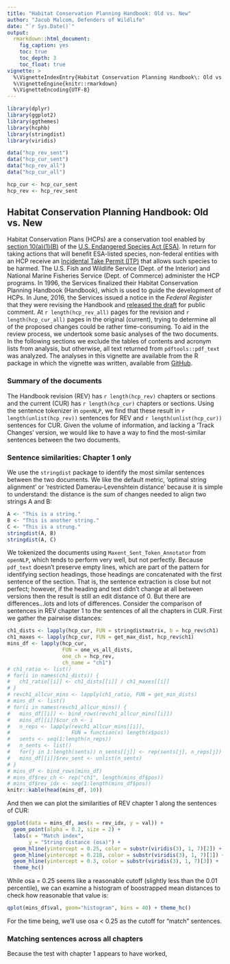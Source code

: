 ```yaml
---
title: "Habitat Conservation Planning Handbook: Old vs. New"
author: "Jacob Malcom, Defenders of Wildlife"
date: "`r Sys.Date()`"
output: 
  rmarkdown::html_document:
    fig_caption: yes
    toc: true
    toc_depth: 3
    toc_float: true
vignette: >
  %\VignetteIndexEntry{Habitat Conservation Planning Handbook\: Old vs. New}
  %\VignetteEngine{knitr::rmarkdown}
  %\VignetteEncoding{UTF-8}
---
```


```r
library(dplyr)
library(ggplot2)
library(ggthemes)
library(hcphb)
library(stringdist)
library(viridis)

data("hcp_rev_sent")
data("hcp_cur_sent")
data("hcp_rev_all")
data("hcp_cur_all")

hcp_cur <- hcp_cur_sent
hcp_rev <- hcp_rev_sent
```

## Habitat Conservation Planning Handbook: Old vs. New

Habitat Conservation Plans (HCPs) are a conservation tool enabled by [section 10(a)(1)(B)](https://www.fws.gov/endangered/what-we-do/hcp-overview.html) of the [U.S. Endangered Species Act (ESA)](https://www.fws.gov/endangered/laws-policies/). In return for taking actions that will benefit ESA-listed species, non-federal entities with an HCP receive an [Incidental Take Permit (ITP)](https://www.fws.gov/endangered/esa-library/pdf/HCPBK1.PDF) that allows such species to be harmed. The U.S. Fish and Wildlife Service (Dept. of the Interior) and National Marine Fisheries Service (Dept. of Commerce) administer the HCP programs. In 1996, the Services finalized their Habitat Conservation Planning Handbook (Handbook), which is used to guide the development of HCPs. In June, 2016, the Services issued a notice in the _Federal Register_ that they were revising the Handbook and [released the draft](https://www.regulations.gov/contentStreamer?documentId=FWS-HQ-ES-2016-0004-0002&disposition=attachment&contentType=pdf) for public comment. At `r length(hcp_rev_all)` pages for the revision and `r length(hcp_cur_all)` pages in the original (current), trying to determine all of the proposed changes could be rather time-consuming. To aid in the review process, we undertook some basic analyses of the two documents. In the following sections we exclude the tables of contents and acronym lists from analysis, but otherwise, all text returned from `pdftools::pdf_text` was analyzed. The analyses in this vignette are available from the R package in which the vignette was written, available from [GitHub](https://github.com/jacob-ogre/hcphb).

### Summary of the documents

The Handbook revision (REV) has `r length(hcp_rev)` chapters or sections and the current (CUR) has `r length(hcp_cur)` chapters or sections. Using the sentence tokenizer in `openNLP`, we find that these result in `r length(unlist(hcp_rev))` sentences for REV and `r length(unlist(hcp_cur))` sentences for CUR. Given the volume of information, and lacking a 'Track Changes' version, we would like to have a way to find the most-similar sentences between the two documents.

### Sentence similarities: Chapter 1 only

We use the `stringdist` package to identify the most similar sentences between the two documents. We like the default metric, 'optimal string alignment' or 'restricted Damerau-Levenshtein distance' because it is simple to understand: the distance is the sum of changes needed to align two strings A and B:

```r
A <- "This is a string."
B <- "This is another string."
C <- "This is a strung."
stringdist(A, B)
stringdist(A, C)
```

We tokenized the documents using `Maxent_Sent_Token_Annotator` from `openNLP`, which tends to perform very well, but not perfectly. Because `pdf_text` doesn't preserve empty lines, which are part of the pattern for identifying section headings, those headings are concatenated with the first sentence of the section. That is, the sentence extraction is close but not perfect; however, if the heading and text didn't change at all between versions then the result is still an edit distance of 0. But there are differences...lots and lots of differences. Consider the comparison of sentences in REV chapter 1 to the sentences of all the chapters in CUR. First we gather the pairwise distances:

```r
ch1_dists <- lapply(hcp_cur, FUN = stringdistmatrix, b = hcp_rev$ch1)
ch1_maxes <- lapply(hcp_cur, FUN = get_max_dist, hcp_rev$ch1)
mins_df <- lapply(hcp_cur, 
                  FUN = one_vs_all_dists, 
                  one_ch = hcp_rev, 
                  ch_name = "ch1")
# ch1_ratio <- list()
# for(i in names(ch1_dists)) {
#   ch1_ratio[[i]] <- ch1_dists[[i]] / ch1_maxes[[i]]
# }
# revch1_allcur_mins <- lapply(ch1_ratio, FUN = get_min_dists)
# mins_df <- list()
# for(i in names(revch1_allcur_mins)) {
#   mins_df[[i]] <- bind_rows(revch1_allcur_mins[[i]]) 
#   mins_df[[i]]$cur_ch <- i
#   n_reps <- lapply(revch1_allcur_mins[[i]], 
#                    FUN = function(x) length(x$pos))
#   sents <- seq(1:length(n_reps))
#   n_sents <- list()
#   for(j in 1:length(sents)) n_sents[[j]] <- rep(sents[j], n_reps[j])
#   mins_df[[i]]$rev_sent <- unlist(n_sents)
# }
# mins_df <- bind_rows(mins_df)
# mins_df$rev_ch <- rep("ch1", length(mins_df$pos))
# mins_df$rev_idx <- seq(1:length(mins_df$pos))
knitr::kable(head(mins_df, 10))
```

And then we can plot the similarities of REV chapter 1 along the sentences of CUR:

```r
ggplot(data = mins_df, aes(x = rev_idx, y = val)) +
  geom_point(alpha = 0.2, size = 2) +
  labs(x = "Match index",
       y = "String distance (osa)") +
  geom_hline(yintercept = 0.25, color = substr(viridis(3), 1, 7)[2]) +
  geom_hline(yintercept = 0.218, color = substr(viridis(3), 1, 7)[1]) +
  geom_hline(yintercept = 0.3, color = substr(viridis(3), 1, 7)[3]) +
  theme_hc()
```

While osa = 0.25 seems like a reasonable cutoff (slightly less than the 0.01 percentile), we can examine a histogram of boostrapped mean distances to check how reasonable that value is:

```r
qplot(mins_df$val, geom="histogram", bins = 40) + theme_hc()
```

For the time being, we'll use osa < 0.25 as the cutoff for "match" sentences.

### Matching sentences across all chapters

Because the test with chapter 1 appears to have worked, 






